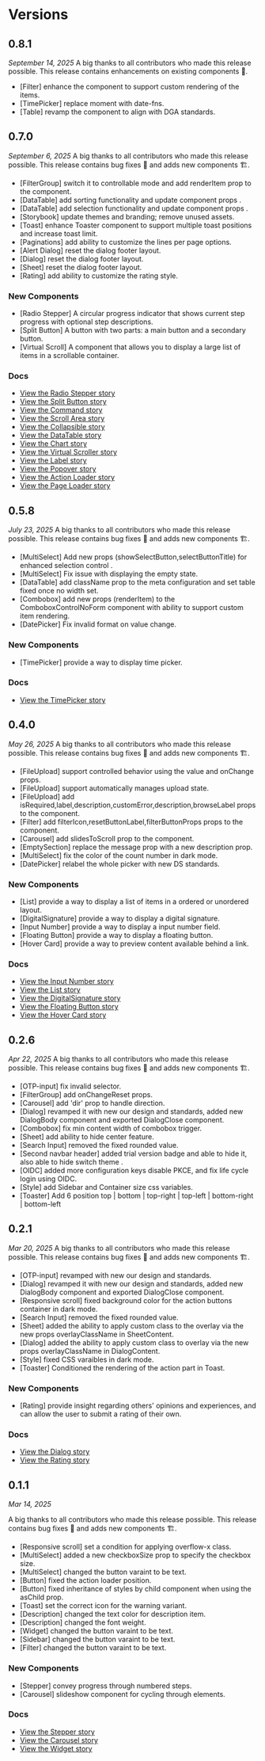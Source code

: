 
<Meta title="Changelog" />

# Versions

## 0.8.1

_September 14, 2025_
A big thanks to all contributors who made this release possible.
This release contains enhancements on existing components 🚀.

- [Filter] enhance the component to support custom rendering of the items.
- [TimePicker] replace moment with date-fns.
- [Table] revamp the component to align with DGA standards.

## 0.7.0

_September 6, 2025_
A big thanks to all contributors who made this release possible.
This release contains bug fixes 🐛 and adds new components 🏗️.

- [FilterGroup] switch it to controllable mode and add renderItem prop to the component.
- [DataTable] add sorting functionality and update component props .
- [DataTable] add selection functionality and update component props .
- [Storybook] update themes and branding; remove unused assets.
- [Toast] enhance Toaster component to support multiple toast positions and increase toast limit.
- [Paginations] add ability to customize the lines per page options.
- [Alert Dialog] reset the dialog footer layout.
- [Dialog] reset the dialog footer layout.
- [Sheet] reset the dialog footer layout.
- [Rating] add ability to customize the rating style.

### New Components

- [Radio Stepper] A circular progress indicator that shows current step progress with optional step descriptions.
- [Split Button] A button with two parts: a main button and a secondary button.
- [Virtual Scroll] A component that allows you to display a large list of items in a scrollable container.

### Docs

- [View the Radio Stepper story](?path=/docs/design-system-navigation-radialstepper--documentation)
- [View the Split Button story](?path=/docs/design-system-controls-splitbutton--documentation)
- [View the Command story](?path=/docs/design-system-controls-command--documentation)
- [View the Scroll Area story](?path=/docs/design-system-surface-scrollarea--documentation)
- [View the Collapsible story](?path=/docs/design-system-surface-collapsible--documentation)
- [View the DataTable story](?path=/docs/design-system-data-display-datatable--documentation)
- [View the Chart story](?path=/docs/design-system-data-display-chart--documentation)
- [View the Virtual Scroller story](?path=/docs/design-system-data-display-virtualscroller--documentation)
- [View the Label story](?path=/docs/design-system-data-display-label--documentation)
- [View the Popover story](?path=/docs/design-system-feedback-popover--documentation)
- [View the Action Loader story](?path=/docs/design-system-feedback-actionloader--documentation)
- [View the Page Loader story](?path=/docs/design-system-feedback-pageloader--documentation)

## 0.5.8

_July 23, 2025_
A big thanks to all contributors who made this release possible.
This release contains bug fixes 🐛 and adds new components 🏗️.

- [MultiSelect] Add new props (showSelectButton,selectButtonTitle) for enhanced selection control .
- [MultiSelect] Fix issue with displaying the empty state.
- [DataTable] add className prop to the meta configuration and set table fixed once no width set.
- [Combobox] add new props (renderItem) to the ComboboxControlNoForm component with ability to support custom item rendering.
- [DatePicker] Fix invalid format on value change.

### New Components

- [TimePicker] provide a way to display time picker.

### Docs

- [View the TimePicker story](?path=/docs/design-system-controls-timepicker--documentation)

## 0.4.0

_May 26, 2025_
A big thanks to all contributors who made this release possible.
This release contains bug fixes 🐛 and adds new components 🏗️.

- [FileUpload] support controlled behavior using the value and onChange props.
- [FileUpload] support automatically manages upload state.
- [FileUpload] add isRequired,label,description,customError,description,browseLabel props to the component.
- [Filter] add filterIcon,resetButtonLabel,filterButtonProps props to the component.
- [Carousel] add slidesToScroll prop to the component.
- [EmptySection] replace the message prop with a new description prop.
- [MultiSelect] fix the color of the count number in dark mode.
- [DatePicker] relabel the whole picker with new DS standards.

### New Components

- [List] provide a way to display a list of items in a ordered or unordered layout.
- [DigitalSignature] provide a way to display a digital signature.
- [Input Number] provide a way to display a input number field.
- [Floating Button] provide a way to display a floating button.
- [Hover Card] provide a way to preview content available behind a link.

### Docs

- [View the Input Number story](?path=/docs/design-system-controls-inputnumber--documentation)
- [View the List story](?path=/docs/design-system-data-display-list--documentation)
- [View the DigitalSignature story](?path=/docs/design-system-templates-digital-signature--documentation)
- [View the Floating Button story](?path=/docs/design-system-controls-floatingbutton--documentation)
- [View the Hover Card story](?path=/docs/design-system-data-display-hovercard--documentation)

## 0.2.6

_Apr 22, 2025_
A big thanks to all contributors who made this release possible.
This release contains bug fixes 🐛 and adds new components 🏗️.

- [OTP-input] fix invalid selector.
- [FilterGroup] add onChangeReset props.
- [Carousel] add 'dir' prop to handle direction.
- [Dialog] revamped it with new our design and standards, added new DialogBody component and exported DialogClose component.
- [Combobox] fix min content width of combobox trigger.
- [Sheet] add ability to hide center feature.
- [Search Input] removed the fixed rounded value.
- [Second navbar header] added trial version badge and able to hide it, also able to hide switch theme .
- [OIDC] added more configuration keys disable PKCE, and fix life cycle login using OIDC.
- [Style] add Sidebar and Container size css variables.
- [Toaster] Add 6 position top | bottom | top-right | top-left | bottom-right | bottom-left

## 0.2.1

_Mar 20, 2025_
A big thanks to all contributors who made this release possible.
This release contains bug fixes 🐛 and adds new components 🏗️.

- [OTP-input] revamped with new our design and standards.
- [Dialog] revamped it with new our design and standards, added new DialogBody component and exported DialogClose component.
- [Responsive scroll] fixed background color for the action buttons container in dark mode.
- [Search Input] removed the fixed rounded value.
- [Sheet] added the ability to apply custom class to the overlay via the new props overlayClassName in SheetContent.
- [Dialog] added the ability to apply custom class to overlay via the new props overlayClassName in DialogContent.
- [Style] fixed CSS varaibles in dark mode.
- [Toaster] Conditioned the rendering of the action part in Toast.

### New Components

- [Rating] provide insight regarding others' opinions and experiences, and can allow the user to submit a rating of their own.

### Docs

- [View the Dialog story](?path=/docs/design-system-feedback-dialog--documentation)
- [View the Rating story](?path=/docs/design-system-feedback-rating--documentation)

## 0.1.1

_Mar 14, 2025_

A big thanks to all contributors who made this release possible.
This release contains bug fixes 🐛 and adds new components 🏗️.

- [Responsive scroll] set a condition for applying overflow-x class.
- [MultiSelect] added a new checkboxSize prop to specify the checkbox size.
- [MultiSelect] changed the button varaint to be text.
- [Button] fixed the action loader position.
- [Button] fixed inheritance of styles by child component when using the asChild prop.
- [Toast] set the correct icon for the warning variant.
- [Description] changed the text color for description item.
- [Description] changed the font weight.
- [Widget] changed the button varaint to be text.
- [Sidebar] changed the button varaint to be text.
- [Filter] changed the button varaint to be text.

### New Components

- [Stepper] convey progress through numbered steps.
- [Carousel] slideshow component for cycling through elements.

### Docs

- [View the Stepper story](?path=/docs/design-system-navigation-stepper--documentation)
- [View the Carousel story](?path=/docs/design-system-data-display-carousel--documentation)
- [View the Widget story](?path=/docs/design-system-layout-widget--documentation)
